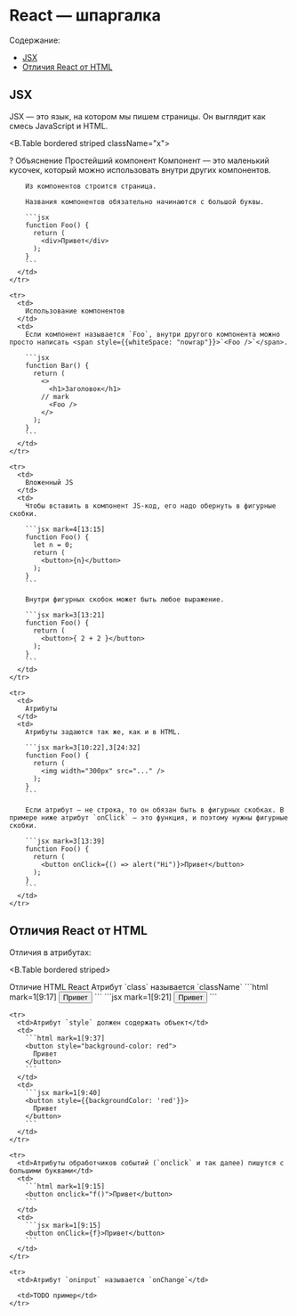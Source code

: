 
# React — шпаргалка

Содержание:

* [JSX](#jsx)
* [Отличия React от HTML](#differences)

## JSX <a name="jsx" />

JSX — это язык, на котором мы пишем страницы. Он выглядит как смесь JavaScript и HTML.

<B.Table bordered striped className="x">
  <style jsx>{`
    .x td:first-child {
      font-weight: 600;
      font-size: 120%;
    }
  `}</style>
  <thead>
    <tr>
      <th>?</th>
      <th>Объяснение</th>
    </tr>
  </thead>
  <tbody>
    <tr>
      <td>
        Простейший компонент
      </td>
      <td>
        Компонент — это маленький кусочек, который можно использовать внутри других компонентов.
        
        Из компонентов строится страница.

        Названия компонентов обязательно начинаются с большой буквы.

        ```jsx
        function Foo() {
          return (
            <div>Привет</div>
          );
        }
        ```
      </td>
    </tr>

    <tr>
      <td>
        Использование компонентов
      </td>
      <td>
        Если компонент называется `Foo`, внутри другого компонента можно просто написать <span style={{whiteSpace: "nowrap"}}>`<Foo />`</span>.

        ```jsx
        function Bar() {
          return (
            <>
              <h1>Заголовок</h1>
            // mark
              <Foo />
            </>
          );
        }
        ```
      </td>
    </tr>
    
    <tr>
      <td>
        Вложенный JS
      </td>
      <td>
        Чтобы вставить в компонент JS-код, его надо обернуть в фигурные скобки.

        ```jsx mark=4[13:15]
        function Foo() {
          let n = 0;
          return (
            <button>{n}</button>
          );
        }
        ```

        Внутри фигурных скобок может быть любое выражение.

        ```jsx mark=3[13:21]
        function Foo() {
          return (
            <button>{ 2 + 2 }</button>
          );
        }
        ```
      </td>
    </tr>

    <tr>
      <td>
        Атрибуты
      </td>
      <td>
        Атрибуты задаются так же, как и в HTML.

        ```jsx mark=3[10:22],3[24:32]
        function Foo() {
          return (
            <img width="300px" src="..." />
          );
        }
        ```

        Если атрибут — не строка, то он обязан быть в фигурных скобках. В примере ниже атрибут `onClick` — это функция, и поэтому нужны фигурные скобки.

        ```jsx mark=3[13:39]
        function Foo() {
          return (
            <button onClick={() => alert("Hi")}>Привет</button>
          );
        }
        ```
      </td>
    </tr>
  </tbody>
</B.Table>

## Отличия React от HTML <a name="differences" />

Отличия в атрибутах:

<B.Table bordered striped>
  <thead>
    <tr>
      <th>Отличие</th>
      <th>HTML</th>
      <th>React</th>
    </tr>
  </thead>
  <tbody>
    <tr>
      <td>Атрибут `class` называется `className`</td>
      <td>
        ```html mark=1[9:17]
        <button class="x">Привет</button>
        ```
      </td>
      <td>
        ```jsx mark=1[9:21]
        <button className="x">Привет</button>
        ```
      </td>
    </tr>

    <tr>
      <td>Атрибут `style` должен содержать объект</td>
      <td>
        ```html mark=1[9:37]
        <button style="background-color: red">
          Привет
        </button>
        ```
      </td>
      <td>
        ```jsx mark=1[9:40]
        <button style={{backgroundColor: 'red'}}>
          Привет
        </button>
        ```
      </td>
    </tr>

    <tr>
      <td>Атрибуты обработчиков событий (`onclick` и так далее) пишутся с большими буквами</td>
      <td>
        ```html mark=1[9:15]
        <button onclick="f()">Привет</button>
        ```
      </td>
      <td>
        ```jsx mark=1[9:15]
        <button onClick={f}>Привет</button>
        ```
      </td>
    </tr>

    <tr>
      <td>Атрибут `oninput` называется `onChange`</td>

      <td>TODO пример</td>
    </tr>
  </tbody>
</B.Table>
